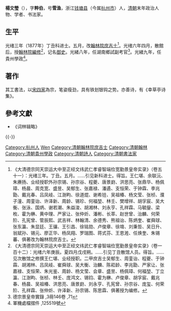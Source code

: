 {{明清人物信息框
| 姓名 = 楊文瑩
| 原名 =
| 圖片名稱= 杨文莹.jpg
| 圖片大小 = 220px
| 圖片說明 = 
| 最高職務 = 提督貴州學政
| 國家 = 大清
| 爵位 =
| 籍貫 = [[江蘇|江蘇]][[太倉州|太倉州]]
| 族裔 = 漢族
| 字號 = 字粹伯，号雪渔
| 諡號 = 
| 出生日期 = 道光十八年（1838年）
| 出生地點 = [[浙江|浙江]][[钱塘县|钱塘县]]
| 逝世日期 = 光緒三十四年（1908年）
| 逝世地點 = 地点不详
| 墓葬 = 
| 配偶 =
| 親屬 = 
| 出身 = 
*光緒三年丁丑科進士出身
| 經歷 = 
| 著作 =
}}

'''楊文瑩'''（{{bd|1838年||1908年|catIdx=S沈}}），字'''粹伯'''，号'''雪渔'''，浙江[[钱塘县|钱塘县]]（今属[[杭州市|杭州市]]）人，[[清朝|清朝]]末年政治人物、学者、书法家。

==生平==
光绪三年（1877年）丁丑科进士。五月，改[[翰林院|翰林院]][[庶吉士|庶吉士]]<ref>《大清德宗同天崇运大中至正经文纬武仁孝睿智端俭宽勤景皇帝实录》（卷五十一）：光绪三年。丁丑。五月。……引见新科进士。得旨。王仁堪、余联沅、朱赓扬、业经授职外孙宗锡、孙宗谷、程夔、唐景崶、洪思亮、张鼎华、杨佩璋、杨晨、周克宽、盛昱、吴郁生、张嘉禄、潘遹、支恒荣、于钟霖、李兆勖、戴兆春、吕凤岐、江澍畇、徐道焜、谢希铨、吴祖椿、杨文莹、张桢、濮子潼、周銮诒、许泽新、周龄、锡珍、何福堃、林壬、樊增祥、胡孚宸、吴大衡、张泳、国炳、谢若潮、朱益浚、胡湘林、刘永亨、孔祥霖、马毓鋆、梁枚、霍为楙、黄中理、严家让、张仲炘、潘彬、长萃、赵世曾、治麟、何荣阶、孔宪曾、管辰熙、武吉祥、林翰清、余德秀、熊祖诒、陈炳奎、崔舜球、张东瀛、朱显廷、王骧、王引昌、徐铭勋、卢俊章、徐堉、刘秉哲、吴日升、翁斌孙、锡元、廖正华、杨凤翔、罗瑞图、蒋式芬、王恩溎、任焕奎、朱锡蕃、俱著改为翰林院庶吉士。</ref>。光绪六年四月，散館后，授[[翰林院|翰林院]][[編修|編修]]<ref>《大清德宗同天崇运大中至正经文纬武仁孝睿智端俭宽勤景皇帝实录》（卷一百十二）：光绪六年庚辰。夏四月戊戌朔。……引见丁丑散馆人员。得旨。……见次散馆之修撰王仁堪、业经授职。二甲庶吉士吴郁生、周銮诒、程夔、于钟霖、胡湘林、吕凤岐、崔舜球、吴大衡、治麟、陈崧龄、李兆勖、严家让、张嘉禄、支恒荣、朱光鉴、周龄、杨文莹、会章、盛昱、杨佩璋、何福堃、丁立瀛、江澍畇、张桢、林壬、庞鸿文、锡钧、霍为楙、卢俊章、胡孚宸、戴兆春、杨晨、吴祖椿、洪思亮、唐景崶、刘永亨、孔宪曾、孙宗谷、庞玺、何荣阶、孔祥霖、张仲炘、许泽新、孙宗锡、陈思霖、俱著授为编修。</ref>，记名[[御史|御史]]。光緒八年，任湖南鄉試副考官<ref>德宗景皇帝實錄 ,3冊146卷 ,71</ref>。光緒九年，任貴州學政<ref>軍機處檔摺件 ,125519號</ref>。

==著作==
其工書法，以[[宋四家|宋四家]]為宗，笔姿瘦劲，具有铁划银钩之势。亦善诗，有《幸草亭诗集》。

==參考文獻==
{{reflist}}
*《词林辑略》

{{-}}
{{光緒三年丁丑科殿試金榜}}

{{Authority control}}

{{DEFAULTSORT:Yang楊文瑩}}
[[Category:杭州人|Category:杭州人]]
[[Category:楊姓|Wen]]
[[Category:清朝翰林院庶吉士|Category:清朝翰林院庶吉士]]
[[Category:清朝翰林|Category:清朝翰林]]
[[Category:清朝貴州學政|Category:清朝貴州學政]]
[[Category:清朝詩人|Category:清朝詩人]]
[[Category:清朝書法家|Category:清朝書法家]]